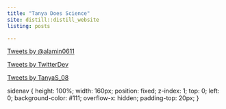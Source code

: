 ```yaml
---
title: "Tanya Does Science"
site: distill::distill_website
listing: posts

---
```


<script>
twttr.widgets.createTimeline(
  {
    sourceType: "profile",
    screenName: "TwitterDev"
  },
  document.getElementById("container")
);
</script>

<a class="twitter-timeline" href="https://twitter.com/alamin0611" data-widget-id="598420614932779008">Tweets by @alamin0611</a> 
<script>!function(d,s,id){var js,fjs=d.getElementsByTagName(s) [0],p=/^http:/.test(d.location)?'http':'https';if(!d.getElementById(id)){js=d.createElement(s);js.id=id;js.src=p+"https://platform.twitter.com/widgets.js";fjs.parentNode.insertBefore(js,fjs);}}(document,"script","twitter-wjs");</script>

<a class="twitter-timeline" data-width="300" data-height="400" href="https://twitter.com/TwitterDev">Tweets by TwitterDev</a> 

<script>!function(d,s,id){var js,fjs=d.getElementsByTagName(s)[0],p=/^http:/.test(d.location)?'http':'https';if(!d.getElementById(id)){js=d.createElement(s);js.id=id;js.src=p+"://platform.twitter.com/widgets.js";fjs.parentNode.insertBefore(js,fjs);}}(document,"script","twitter-wjs");</script>

<!-- Side navigation -->
<div class="sidenav">
<a class="twitter-timeline" data-width="250" data-height="400" href="https://twitter.com/TanyaS_08?ref_src=twsrc%5Etfw">Tweets by TanyaS_08</a> <script async src="https://platform.twitter.com/widgets.js" charset="utf-8"></script>
</div>

<!-- The sidebar menu -->
sidenav {
  height: 100%;
  width: 160px;
  position: fixed;
  z-index: 1;
  top: 0;
  left: 0;
  background-color: #111;
  overflow-x: hidden;
  padding-top: 20px;
}